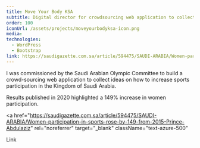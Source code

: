 ```yaml
---
title: Move Your Body KSA
subtitle: Digital director for crowdsourcing web application to collect participant feedback
order: 100
iconUrl: /assets/projects/moveyourbodyksa-icon.png
media:
technologies:
  - WordPress
  - Bootstrap
link: https://saudigazette.com.sa/article/594475/SAUDI-ARABIA/Women-participation-in-sports-rose-by-149-from-2015-Prince-Abdulaziz
---
```

I was commissioned by the Saudi Arabian Olympic Committee to build a crowd-sourcing web application to collect
ideas on how to increase sports participation in the Kingdom of Saudi Arabia.

Results published in 2020 highlighted a 149% increase in women participation.

<a
  href="https://saudigazette.com.sa/article/594475/SAUDI-ARABIA/Women-participation-in-sports-rose-by-149-from-2015-Prince-Abdulaziz"
  rel="noreferrer"
  target="_blank"
  className="text-azure-500"
>
  Link
</a>